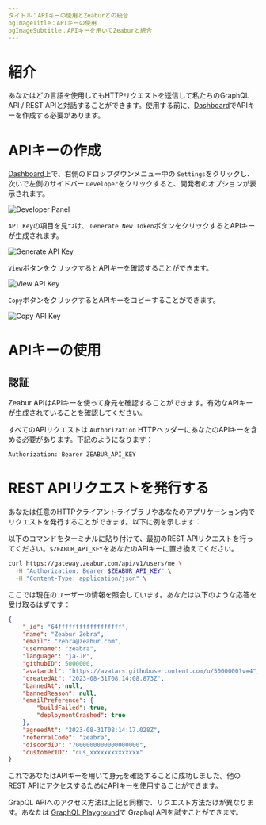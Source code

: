 ```yaml
---
タイトル：APIキーの使用とZeaburとの統合
ogImageTitle：APIキーの使用
ogImageSubtitle：APIキーを用いてZeaburと統合
---
```


# 紹介

あなたはどの言語を使用してもHTTPリクエストを送信して私たちのGraphQL API / REST APIと対話することができます。使用する前に、[Dashboard](https://dash.zeabur.com)でAPIキーを作成する必要があります。

# APIキーの作成

[Dashboard](https://dash.zeabur.com/)上で、右側のドロップダウンメニュー中の `Settings`をクリックし、次いで左側のサイドバー `Developer`をクリックすると、開発者のオプションが表示されます。

![Developer Panel](/developer/api-key/developer.en-US.png)

`API Key`の項目を見つけ、 `Generate New Token`ボタンをクリックするとAPIキーが生成されます。

![Generate API Key](/developer/api-key/generate-api-key.en-US.png)

`View`ボタンをクリックするとAPIキーを確認することができます。

![View API Key](/developer/api-key/view-api-key.en-US.png)

`Copy`ボタンをクリックするとAPIキーをコピーすることができます。

![Copy API Key](/developer/api-key/copy-api-key.en-US.png)

# APIキーの使用

## 認証

Zeabur APIはAPIキーを使って身元を確認することができます。有効なAPIキーが生成されていることを確認してください。

すべてのAPIリクエストは `Authorization` HTTPヘッダーにあなたのAPIキーを含める必要があります。下記のようになります：

```http
Authorization: Bearer ZEABUR_API_KEY
```

# REST APIリクエストを発行する

あなたは任意のHTTPクライアントライブラリやあなたのアプリケーション内でリクエストを発行することができます。以下に例を示します：

以下のコマンドをターミナルに貼り付けて、最初のREST APIリクエストを行ってください。`$ZEABUR_API_KEY`をあなたのAPIキーに置き換えてください。

```bash
curl https://gateway.zeabur.com/api/v1/users/me \
  -H "Authorization: Bearer $ZEABUR_API_KEY" \
  -H "Content-Type: application/json" \
```

ここでは現在のユーザーの情報を照会しています。あなたは以下のような応答を受け取るはずです：

```json
{
    "_id": "64ffffffffffffffffff",
    "name": "Zeabur Zebra",
    "email": "zebra@zeabur.com",
    "username": "zeabra",
    "language": "ja-JP",
    "githubID": 5000000,
    "avatarUrl": "https://avatars.githubusercontent.com/u/5000000?v=4",
    "createdAt": "2023-08-31T08:14:08.873Z",
    "bannedAt": null,
    "bannedReason": null,
    "emailPreference": {
        "buildFailed": true,
        "deploymentCrashed": true
    },
    "agreedAt": "2023-08-31T08:14:17.028Z",
    "referralCode": "zeabra",
    "discordID": "7000000000000000000",
    "customerID": "cus_xxxxxxxxxxxxxx"
}
```

これであなたはAPIキーを用いて身元を確認することに成功しました。他のREST APIにアクセスするためにAPIキーを使用することができます。

GrapQL APIへのアクセス方法は上記と同様で、リクエスト方法だけが異なります。あなたは [GraphQL Playground](https://gateway.zeabur.com/graphql)で Graphql APIを試すことができます。